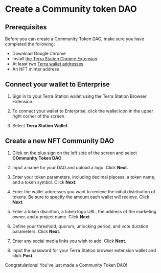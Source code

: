 # Create a Community token DAO

## Prerequisites

Before you can create a Community Token DAO, make sure you have completed the following:

- Download Google Chrome
- Install [the Terra Station Chrome Extension](https://docs.terra.money/learn/terra-station/Download/terra-station-extension)
- At least two [Terra wallet addresses](https://docs.terra.money/learn/terra-station/Download/terra-station-extension#create-a-wallet)
- An NFT minter address

## Connect your wallet to Enterprise

1. Sign in to your Terra Station wallet using the Terra Station Browser Extension. 

2. To connect your wallet to Enterprise, click the wallet icon in the upper right corner of the screen. 

3. Select **Terra Station Wallet**. 

## Create a new NFT Community DAO

1. Click on the plus sign on the left side of the screen and select **COmmunity Token DAO**. 

2. Input a name for your DAO and upload a logo. Click **Next**.

3. Enter your token parameters, including decimal placess, a token name, and a token symbol. Click **Next**.

4. Enter the wallet addresses you want to recieve the initial distribution of tokens. Be sure to specify the amount each wallet will recieve. Click **Next**.

5. Enter a token discrition, a token logo URL, the address of the marketing owner, and a project name. Click **Next**.

6. Define your threshold, quorum, unlocking period, and vote duration parameters. Click **Next**.

7. Enter any social media links you wish to add. Click **Next**.

8. Input the password for your Terra Station browser extension wallet and click **Post**.

Congratulations! You've just made a Community Token DAO!